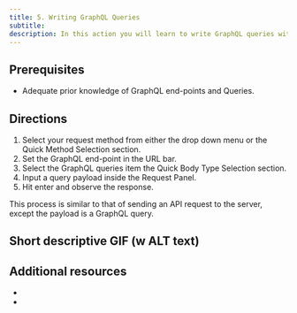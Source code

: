 ```yaml
---
title: 5. Writing GraphQL Queries
subtitle:
description: In this action you will learn to write GraphQL queries with the API app of Firecamp.
---
```


## Prerequisites

-  Adequate prior knowledge of GraphQL end-points and Queries.

## Directions

1. Select your request method from either the drop down menu or the Quick Method Selection section.
2. Set the GraphQL end-point in the URL bar.
3. Select the GraphQL queries item the Quick Body Type Selection section.
4. Input a query payload inside the Request Panel.
5. Hit enter and observe the response.

This process is similar to that of sending an API request to the server, except the payload is a GraphQL query.

## Short descriptive GIF (w ALT text)

## Additional resources
-
-
